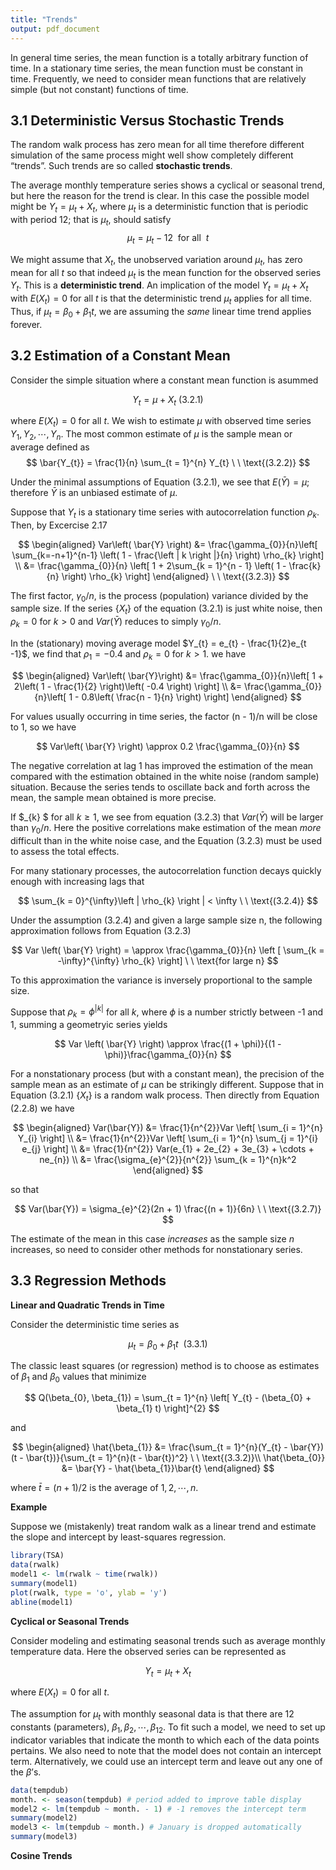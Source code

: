 ```yaml
---
title: "Trends"
output: pdf_document
---
```


In general time series, the mean function is a totally arbitrary function of time. In a stationary time series, the mean function must be constant in time. Frequently, we need to consider mean functions that are relatively simple (but not constant) functions of time.

## 3.1 Deterministic Versus Stochastic Trends

The random walk process has zero mean for all time therefore different simulation of the same process might well show completely different "trends". Such trends are so called **stochastic trends**. 

The average monthly temperature series shows a cyclical or seasonal trend, but here the reason for the trend is clear. In this case the possible model might be $Y_{t} = \mu_{t} + X_{t}$, where $\mu_{t}$ is a deterministic function that is periodic with period 12; that is $\mu_{t}$, should satisfy 
$$
\mu_{t} = \mu_{t} - 12 \ \ \text{for all} \ \ t
$$

We might assume that $X_{t}$, the unobserved variation around $\mu_{t}$, has zero mean for all $t$ so that indeed $\mu_{t}$ is the mean function for the observed series $Y_{t}$. This is a **deterministic trend**. An implication of the model $Y_{t} = \mu_{t} + X_{t}$ with $E(X_{t}) = 0$ for all $t$ is that the deterministic trend $\mu_{t}$ applies for all time. Thus, if $\mu_{t} = \beta_{0} + \beta_{1}t$, we are assuming the *same* linear time trend applies forever.

## 3.2 Estimation of a Constant Mean

Consider the simple situation where a constant mean function is asummed

$$
Y_{t} = \mu + X_{t}  \   \text{(3.2.1)}
$$

where $E(X_{t}) = 0$ for all $t$. We wish to estimate $\mu$ with observed time series $Y_{1}, Y_{2}, \cdots, Y_{n}$. The most common estimate of $\mu$ is the sample mean or average defined as
$$
\bar{Y_{t}} = \frac{1}{n} \sum_{t = 1}^{n} Y_{t} \ \ \text{(3.2.2)}
$$

Under the minimal assumptions of Equation (3.2.1), we see that $E(\bar{Y}) = \mu$; therefore $\bar{Y}$ is an unbiased estimate of $\mu$. 

Suppose that $Y_{t}$ is a stationary time series with autocorrelation function $\rho_{k}$. Then, by Excercise 2.17

$$ 
\begin{aligned}
Var\left( \bar{Y} \right) &= \frac{\gamma_{0}}{n}\left[ \sum_{k=-n+1}^{n-1} \left( 1 - \frac{\left | k \right |}{n} \right) \rho_{k} \right] \\
                          &= \frac{\gamma_{0}}{n} \left[ 1 + 2\sum_{k = 1}^{n - 1} \left( 1 - \frac{k}{n} \right) \rho_{k} \right] 
\end{aligned}    \  \  \text{(3.2.3)}
$$

The first factor, $\gamma_{0}/n$, is the process (population) variance divided by the sample size. If the series $\left \{ X_{t} \right \}$ of the equation (3.2.1) is just white noise, then $\rho _{k} = 0$ for $k > 0$ and $Var\left( \bar{Y} \right)$ reduces to simply $\gamma_{0}/n$.

In the (stationary) moving average model $Y_{t} = e_{t} - \frac{1}{2}e_{t -1}$, we find that $\rho_{1} = -0.4$ and $\rho_{k} = 0$ for $k > 1$. we have

$$
\begin{aligned}
Var\left( \bar{Y}\right) &= \frac{\gamma_{0}}{n}\left[ 1 + 2\left( 1 - \frac{1}{2} \right)\left( -0.4 \right) \right] \\
                         &= \frac{\gamma_{0}}{n}\left[ 1 - 0.8\left( \frac{n - 1}{n} \right) \right]
\end{aligned}
$$

For values usually occurring in time series, the factor (n - 1)/n will be close to 1, so we have

$$
Var\left( \bar{Y} \right) \approx 0.2 \frac{\gamma_{0}}{n}
$$

The negative correlation at lag 1 has improved the estimation of the mean compared with the estimation obtained in the white noise (random sample) situation. Because the series tends to oscillate back and forth across the mean, the sample mean obtained is more precise.

If $\rho_{k} \geq 0 $ for all $k \geq 1$, we see from equation (3.2.3) that $Var\left( \bar{Y} \right)$ will be larger than $\gamma_{0}/n$. Here the positive correlations make estimation of the mean *more* difficult than in the white noise case, and the Equation (3.2.3) must be used to assess the total effects.

For many stationary processes, the autocorrelation function decays quickly enough with increasing lags that 

$$
\sum_{k = 0}^{\infty}\left | \rho_{k} \right | < \infty \  \  \text{(3.2.4)}
$$

Under the assumption (3.2.4) and given a large sample size n, the following approximation follows from Equation (3.2.3) 

$$
Var \left( \bar{Y} \right) = \approx \frac{\gamma_{0}}{n} \left [ \sum_{k = -\infty}^{\infty} \rho_{k} \right]  \  \  \text{for large n}
$$

To this approximation the variance is inversely proportional to the sample size.

Suppose that $\rho_{k} = \phi^{\left | k \right |}$ for all $k$, where $\phi$ is a number strictly between -1 and 1, summing a geometryic series yields

$$
Var \left( \bar{Y} \right) \approx \frac{(1 + \phi)}{(1 - \phi)}\frac{\gamma_{0}}{n}
$$

For a nonstationary process (but with a constant mean), the precision of the sample mean as an estimate of $\mu$ can be strikingly different. Suppose that in Equation (3.2.1) $\left\{X_{t}\right\}$ is a random walk process. Then directly from Equation (2.2.8) we have

$$
\begin{aligned}
Var(\bar{Y}) &= \frac{1}{n^{2}}Var \left[ \sum_{i = 1}^{n} Y_{i} \right] \\
             &= \frac{1}{n^{2}}Var \left[ \sum_{i = 1}^{n} \sum_{j = 1}^{i} e_{j} \right] \\
             &= \frac{1}{n^{2}} Var(e_{1} + 2e_{2} + 3e_{3} + \cdots + ne_{n}) \\
             &= \frac{\sigma_{e}^{2}}{n^{2}} \sum_{k = 1}^{n}k^2
\end{aligned}
$$

so that

$$
Var(\bar{Y}) = \sigma_{e}^{2}(2n + 1) \frac{(n + 1)}{6n} \  \  \text{(3.2.7)}
$$

The estimate of the mean in this case *increases* as the sample size *n* increases, so need to consider other methods for nonstationary series.

## 3.3 Regression Methods

**Linear and Quadratic Trends in Time**

Consider the deterministic time series as

$$
\mu_{t} = \beta_{0} + \beta_{1}t  \  \  \text{(3.3.1)}
$$

The classic least squares (or regression) method is to choose as estimates of $\beta_{1}$ and $\beta_{0}$ values that minimize 

$$
Q(\beta_{0}, \beta_{1}) = \sum_{t = 1}^{n} \left[ Y_{t} - (\beta_{0} + \beta_{1} t) \right]^{2}
$$

and

$$
\begin{aligned}
\hat{\beta_{1}} &= \frac{\sum_{t = 1}^{n}(Y_{t} - \bar{Y})(t - \bar{t})}{\sum_{t = 1}^{n}(t - \bar{t})^2} \  \  \text{(3.3.2)}\\
\hat{\beta_{0}} &= \bar{Y} - \hat{\beta_{1}}\bar{t}
\end{aligned}
$$

where $\bar{t} = (n + 1)/2$ is the average of $1, 2, \cdots, n$. 

**Example**

Suppose we (mistakenly) treat random walk as a linear trend and estimate the slope and intercept by least-squares regression.

```r
library(TSA)
data(rwalk)
model1 <- lm(rwalk ~ time(rwalk))
summary(model1)
plot(rwalk, type = 'o', ylab = 'y')
abline(model1)
```

**Cyclical or Seasonal Trends**

Consider modeling and estimating seasonal trends such as average monthly temperature data. Here the observed series can be represented as

$$
Y_{t} = \mu_{t} + X_{t}
$$

where $E(X_{t}) = 0$ for all $t$.

The assumption for $\mu_{t}$ with monthly seasonal data is that there are 12 constants (parameters), $\beta_{1}, \beta_{2}, \cdots, \beta_{12}$. To fit such a model, we need to set up indicator variables that indicate the month to which each of the data points pertains. We also need to note that the model does not contain an intercept term. Alternatively, we could use an intercept term and leave out any one of the $\beta$'s.

```r
data(tempdub)
month. <- season(tempdub) # period added to improve table display
model2 <- lm(tempdub ~ month. - 1) # -1 removes the intercept term
summary(model2)
model3 <- lm(tempdub ~ month.) # January is dropped automatically 
summary(model3)
```

**Cosine Trends**
